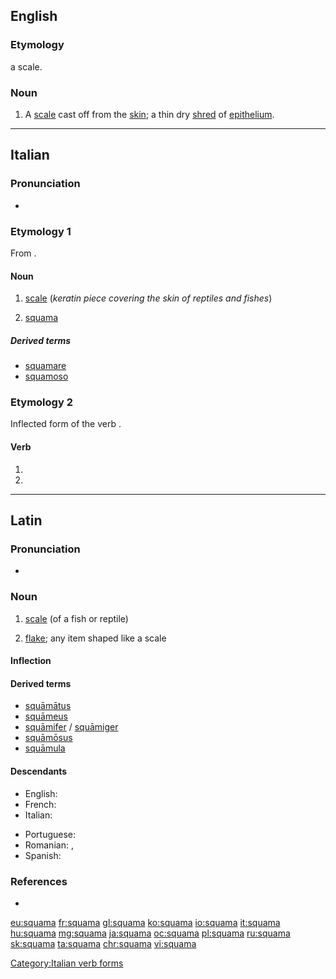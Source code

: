 ==English==

===Etymology===
{{etyl|la|en}} {{lena}} a scale.

===Noun===
{{en-noun|squamae}}

# {{context|medicine|lang=en}} A [[scale]] cast off from the [[skin]]; a thin dry [[shred]] of [[epithelium]].

{{Webster 1913}}

----

==Italian==

===Pronunciation===
* {{IPA|ˈskwama|lang=it}}

===Etymology 1===
From {{etyl|la|it}} {{term|squāma|lang=la}}.

====Noun====
{{it-noun|f}}

# {{context|zoology|lang=it}} [[scale]] (''keratin piece covering the skin of reptiles and fishes'')
# {{context|skeleton|lang=it}} [[#English|squama]] 

=====Derived terms=====
* [[squamare]]
* [[squamoso]]

===Etymology 2===
Inflected form of the verb {{term|squamare|lang=it}}.

====Verb====
{{head|it|verb form}}

# {{conjugation of|squamare||3|s|pres|ind|lang=it}}
# {{conjugation of|squamare||2|s|imp|lang=it}}

[[Category:Italian verb forms]]

----

==Latin==

===Pronunciation===
* {{a|Classical}} {{IPA|/ˈskʷaː.ma/|lang=la}}

===Noun===
{{la-noun|squāma|squamae|squāmae|f|first}}

# [[scale]] (of a fish or reptile)
# {{context|by extension|lang=la}} [[flake]]; any item shaped like a scale

====Inflection====
{{la-decl-1st|squām}}

====Derived terms====
* [[squamatus|squāmātus]]
* [[squameus|squāmeus]]
* [[squamifer|squāmifer]] /  [[squamiger|squāmiger]]
* [[squamosus|squāmōsus]]
* [[squamula|squāmula]]

====Descendants====
{{top2}}
* English: {{l|en|squama}}
* French: {{l|fr|squame}}
* Italian: {{l|it|squama}}
{{mid2}}
* Portuguese: {{l|pt|escama}}
* Romanian: {{l|ro|scamă}}, {{l|ro|scvamă}}
* Spanish: {{l|es|escama}}
{{bottom}}

===References===
* {{R:L&S}}

[[eu:squama]]
[[fr:squama]]
[[gl:squama]]
[[ko:squama]]
[[io:squama]]
[[it:squama]]
[[hu:squama]]
[[mg:squama]]
[[ja:squama]]
[[oc:squama]]
[[pl:squama]]
[[ru:squama]]
[[sk:squama]]
[[ta:squama]]
[[chr:squama]]
[[vi:squama]]